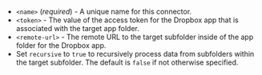 - `<name>` (_required_) - A unique name for this connector.
- `<token>` - The value of the access token for the Dropbox app that is associated with the target app folder.
- `<remote-url>` - The remote URL to the target subfolder inside of the app folder for the Dropbox app.
- Set `recursive` to `true` to recursively process data from subfolders within the target subfolder. The default is `false` if not otherwise specified.